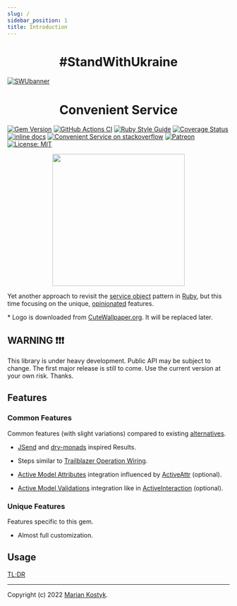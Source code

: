 ```yaml
---
slug: /
sidebar_position: 1
title: Introduction
---
```



<h1 align="center">
  #StandWithUkraine
</h1>

[![SWUbanner](https://raw.githubusercontent.com/vshymanskyy/StandWithUkraine/main/banner-direct.svg)](https://vshymanskyy.github.io/StandWithUkraine)

<h1 align="center">
  Convenient Service
</h1>

[![Gem Version](https://badge.fury.io/rb/convenient_service.svg)](https://rubygems.org/gems/convenient_service) [![GitHub Actions CI](https://github.com/marian13/convenient_service/actions/workflows/ci.yml/badge.svg?branch=main)](https://github.com/marian13/convenient_service/actions/workflows/ci.yml) [![Ruby Style Guide](https://img.shields.io/badge/code_style-standard-brightgreen.svg)](https://github.com/testdouble/standard) [![Coverage Status](https://coveralls.io/repos/github/marian13/convenient_service/badge.svg)](https://coveralls.io/github/marian13/convenient_service?branch=main) [![inline docs](http://inch-ci.org/github/marian13/convenient_service.svg?branch=main)](http://inch-ci.org/github/marian13/convenient_service)
[![Convenient Service on stackoverflow](https://img.shields.io/badge/stackoverflow-community-orange.svg?logo=stackoverflow)](https://stackoverflow.com/tags/convenient-service)
[![Patreon](https://img.shields.io/badge/patreon-donate-orange.svg)](https://www.patreon.com/user?u=31435716&fan_landing=true)
[![License: MIT](https://img.shields.io/badge/license-MIT-yellow.svg)](https://opensource.org/licenses/MIT)

<p align="center">
  <img src="https://raw.githubusercontent.com/marian13/convenient_service/main/logo.png" width="300" />
</p>

Yet another approach to revisit the [service object](https://www.toptal.com/ruby-on-rails/decoupling-rails-components) pattern in [Ruby](https://www.ruby-lang.org/en/), but this time focusing on the unique, [opinionated](https://rubyonrails.org/doctrine#omakase) features.

\* Logo is downloaded from [CuteWallpaper.org](https://cutewallpaper.org/24/cartoon-diamond-png/2703010921.html). It will be replaced later.

## WARNING ❗❗❗

This library is under heavy development. Public API may be subject to change. The first major release is still to come. Use the current version at your own risk. Thanks.

## Features

### Common Features

Common features (with slight variations) compared to existing [alternatives](https://github.com/markets/awesome-ruby#business-logic).

- [JSend](https://github.com/omniti-labs/jsend) and [dry-monads](https://dry-rb.org/gems/dry-monads/1.3/result/) inspired Results.

- Steps similar to [Trailblazer Operation Wiring](https://trailblazer.to/2.1/docs/operation#operation-overview-wiring).

- [Active Model Attributes](https://api.rubyonrails.org/classes/ActiveRecord/Attributes/ClassMethods.html#method-i-attribute) integration influenced by [ActiveAttr](https://github.com/cgriego/active_attr#attributes) (optional).

- [Active Model Validations](https://guides.rubyonrails.org/active_model_basics.html#validations) integration like in [ActiveInteraction](https://github.com/AaronLasseigne/active_interaction#validations) (optional).

### Unique Features

Features specific to this gem.

- Almost full customization.

## Usage

[TL;DR](./usage/tldr)

---

Copyright (c) 2022 [Marian Kostyk](http://mariankostyk.com).
